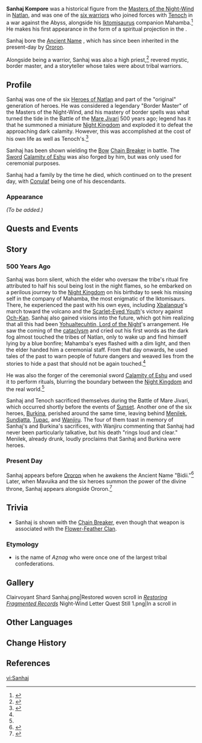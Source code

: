 {{Character Infobox
|type             = Quest NPC
|image            = NPC Sanhaj.png
|realname         = Sanhaj Kompore
|deceased         = Perished during the [[cataclysm]] 500 years ago
|element          = <!-- None shown or mentioned yet -->
|region           = Natlan
|affiliation      = Masters of the Night-Wind
|title            = Border Master
|title2           = Grand Master
|titleRef         = <ref>Interactable, Vucub Caquix Tower: [[Vucub Caquix Tower#Spiritcaller's Notes (I)|Spiritcaller's Notes (I)]]</ref>

|ancestry         = <!-- Clan/family -->
|father           = 
|mother           = 
|spouse           = 
|sibling          = 
|child            = 
|relative         = Conulaf
|relativeNote     = descendant

|voiceEN          = 
|voiceCN          = 
|voiceJP          = 
|voiceKR          = 
}}
'''Sanhaj Kompore''' was a historical figure from the [[Masters of the Night-Wind]] in [[Natlan]], and was one of the [[Heroes of Natlan|six warriors]] who joined forces with [[Tenoch]] in a war against the Abyss, alongside his [[Iktomisaurus]] companion Mahamba.<ref name="TS">{{Ref/Weapon|Talking Stick}}</ref> He makes his first appearance in the form of a spiritual projection in the {{Quest|Beneath the Secret Source}}.

Sanhaj bore the [[Ancient Name]] {{Ancient Name|BDI|'''Bidii'''|bearer=1}}, which has since been inherited in the present-day by [[Ororon]].

Alongside being a warrior, Sanhaj was also a high priest,<ref name="Eshu">{{Ref/Weapon|Calamity of Eshu}}</ref> revered mystic, border master, and a storyteller whose tales were about tribal warriors.

==Profile==
Sanhaj was one of the six [[Heroes of Natlan]] and part of the "original" generation of heroes. He was considered a legendary "Border Master" of the Masters of the Night-Wind, and his mastery of border spells was what turned the tide in the Battle of the [[Mare Jivari]] 500 years ago; legend has it that he summoned a miniature [[Night Kingdom]] and exploded it to defeat the approaching dark calamity. However, this was accomplished at the cost of his own life as well as Tenoch's.<ref>{{Ref/Quest|Night-Wind Letter}}</ref>

Sanhaj has been shown wielding the [[Bow]] [[Chain Breaker]] in battle. The [[Sword]] [[Calamity of Eshu]] was also forged by him, but was only used for ceremonial purposes.

Sanhaj had a family by the time he died, which continued on to the present day, with [[Conulaf]] being one of his descendants.

===Appearance===
<!--Keep appearance section short and concise. Limit to 2 paragraphs with 3-4 sentences each.-->
''(To be added.)''

==Quests and Events==
{{Quests and Events}}

==Story==
===500 Years Ago===
Sanhaj was born silent, which the elder who oversaw the tribe's ritual fire attributed to half his soul being lost in the night flames, so he embarked on a perilous journey to the [[Night Kingdom]] on his birthday to seek his missing self in the company of Mahamba, the most enigmatic of the Iktomisaurs. There, he experienced the past with his own eyes, including [[Xbalanque]]'s march toward the volcano and the [[Scarlet-Eyed Youth]]'s victory against [[Och-Kan]]. Sanhaj also gained visions into the future, which got him realizing that all this had been [[Yohualtecuhtin, Lord of the Night]]'s arrangement. He saw the coming of the [[cataclysm]] and cried out his first words as the dark fog almost touched the tribes of Natlan, only to wake up and find himself lying by a blue bonfire; Mahamba's eyes flashed with a dim light, and then the elder handed him a ceremonial staff. From that day onwards, he used tales of the past to warn people of future dangers and weaved lies from the stories to hide a past that should not be again touched.<ref name="Eshu" />

He was also the forger of the ceremonial sword [[Calamity of Eshu]] and used it to perform rituals, blurring the boundary between the [[Night Kingdom]] and the real world.<ref name="Eshu" />

Sanhaj and Tenoch sacrificed themselves during the Battle of Mare Jivari, which occurred shortly before the events of [[Sunset]]. Another one of the six heroes, [[Burkina]], perished around the same time, leaving behind [[Menilek]], [[Sundjatta]], [[Tupac]], and [[Wanjiru]]. The four of them toast in memory of Sanhaj's and Burkina's sacrifices, with Wanjiru commenting that Sanhaj had never been particularly talkative, but his death "rings loud and clear." Menilek, already drunk, loudly proclaims that Sanhaj and Burkina were heroes.

===Present Day===
Sanhaj appears before [[Ororon]] when he awakens the Ancient Name "Bidii."<ref>{{Ref/Quest|Beneath the Secret Source}}</ref> Later, when Mavuika and the six heroes summon the power of the divine throne, Sanhaj appears alongside Ororon.<ref>{{Ref/Quest|Despair Engulfs the Heavens}}</ref>

<!--
==Notes==
{{Reflist|note=1}}
-->
==Trivia==
* Sanhaj is shown with the [[Chain Breaker]], even though that weapon is associated with the [[Flower-Feather Clan]].

===Etymology===
* {{w|Sanhaja}} is the {{w|Arabic}} name of ''Aẓnag'' who were once one of the largest {{w|Berbers|Amazigh}} tribal confederations.

==Gallery==
<gallery>
Clairvoyant Shard Sanhaj.png|Restored woven scroll in ''[[Iktomi Spiritseeking Scrolls/Restoring Fragmented Records|Restoring Fragmented Records]]''
Night-Wind Letter Quest Still 1.png|In a scroll in {{Quest|Night-Wind Letter}}
</gallery>

==Other Languages==
{{Other Languages|default_hidden=1
|en      = Sanhaj
|zhs     = 桑哈杰
|zhs_rm  = Sānghājié
|zht     = 桑哈傑
|zht_rm  = Sānghājié
|ja      = サンハジ
|ja_rm   = Sanhaji
|ko      = 산하자
|es      = Sanhaj
|fr      = Sanhaj
|th      = Sanhaj
|vi      = Sanhaj
|de      = Sanhaj
|id      = Sanhaj
|pt      = Sanhaj
|tr      = Sanhaj
|it      = Sanhaj
}}

==Change History==
{{Change History|5.1|introduced=4.0}}

==References==
{{Reflist}}

[[vi:Sanhaj]]